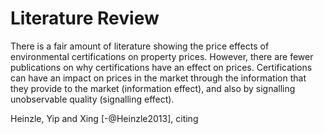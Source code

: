 
# Literature Review

There is a fair amount of literature showing the price effects of environmental certifications on property prices. However, there are fewer publications on why certifications have an effect on prices. Certifications can have an impact on prices in the market through the information that they provide to the market (information effect), and also by signalling unobservable quality (signalling effect).

Heinzle, Yip and Xing [-@Heinzle2013], citing 

\pagebreak